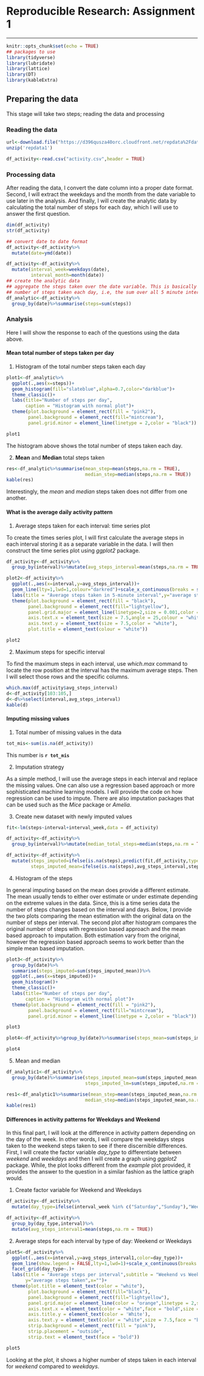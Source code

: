 # Reproducible Research: Assignment 1
***

```r
knitr::opts_chunk$set(echo = TRUE)
## packages to use
library(tidyverse)
library(lubridate)
library(lattice)
library(DT)
library(kableExtra)
```

## Preparing the data

This stage will take two steps; reading the data and processing

### Reading the data

```r
url<-download.file("https://d396qusza40orc.cloudfront.net/repdata%2Fdata%2Factivity.zip",destfile = "repdata1")
unzip('repdata1')

df_activity<-read.csv("activity.csv",header = TRUE)

```
### Processing data

After reading the data, I convert the date column into a proper date format. Second, I will extract the weekdays and the month from the date variable to use later in the analysis. And finally, I will create the analytic data by calculating the total number of steps for each day, which I will use to answer the first question.

```r
dim(df_activity)
str(df_activity)

## convert date to date format
df_activity<-df_activity%>%
  mutate(date=ymd(date))

df_activity<-df_activity%>%
  mutate(interval_week=weekdays(date),
         interval_month=month(date))
## create the analytic data
## aggregate the steps taken over the date variable. This is basically the sum of the total 
## number of steps taken each day, i.e, the sum over all 5 minute intervals
df_analytic<-df_activity%>%
  group_by(date)%>%summarise(steps=sum(steps))

```

### Analysis

Here I will show the response to each of the questions using the data above.  

#### Mean total number of steps taken per day

1. Histogram of the total number steps taken each day

```r

plot1<-df_analytic%>%
  ggplot(.,aes(x=steps))+
  geom_histogram(fill="slateblue",alpha=0.7,color="darkblue")+
  theme_classic()+
  labs(title="Number of steps per day",
       caption = "Histogram with normal plot")+
  theme(plot.background = element_rect(fill = "pink2"),
        panel.background = element_rect(fill="mintcream"),
        panel.grid.minor = element_line(linetype = 2,color = "black"))

plot1
```

The histogram above shows the total number of steps taken each day. 

2. **Mean** and **Median** total steps taken

```r
res<-df_analytic%>%summarise(mean_step=mean(steps,na.rm = TRUE),
                             median_step=median(steps,na.rm = TRUE))
kable(res)
```

Interestingly, the *mean* and *median* steps taken does not differ from one another. 

#### What is the average daily activity pattern


1. Average steps taken for each interval: time series plot

To create  the times series plot, I will first calculate the average steps in each interval storing it as a separate variable in the data. I will then construct the time series  plot using *ggplot2* package.  

```r
df_activity<-df_activity%>%
  group_by(interval)%>%mutate(avg_steps_interval=mean(steps,na.rm = TRUE))
```

```r
plot2<-df_activity%>%
  ggplot(.,aes(x=interval,y=avg_steps_interval))+
  geom_line(lty=1,lwd=1,colour="darkred")+scale_x_continuous(breaks = seq(0,2400,by=60))+
  labs(title = "Average steps taken in 5-minute interval",y="average steps taken")+
  theme(plot.background = element_rect(fill = "black"),
        panel.background = element_rect(fill="lightyellow"),
        panel.grid.major = element_line(linetype=2,size = 0.001,color = "orange"),
        axis.text.x = element_text(size = 7.5,angle = 25,colour = "white"),
        axis.text.y = element_text(size = 7.5,color = "white"),
        plot.title = element_text(colour = "white"))

plot2
```

2. Maximum steps for specific interval

To find the maximum steps in each interval, use *which.max* command to locate the row position at the interval has the maximum average steps. Then I will select those rows and the specific columns.

```r
which.max(df_activity$avg_steps_interval)
d<-df_activity[103:105,]
d<-d%>%select(interval,avg_steps_interval)
kable(d)
```

#### Imputing missing values

1. Total number of missing values in the data

```r
tot_mis<-sum(is.na(df_activity))

```
This number is **`r tot_mis`**

2. Imputation strategy

As a simple method, I will use the average steps in each interval and replace the missing values. One can also use a regression based approach or more sophisticated machine learning models. I will provide the code on how regression can be used to impute. There are also imputation packages that can be used such as the *Mice* package or *Amelia*. 

3. Create new dataset with newly imputed values

```r
fit<-lm(steps~interval+interval_week,data = df_activity)

df_activity<-df_activity%>%
  group_by(interval)%>%mutate(median_total_steps=median(steps,na.rm = TRUE))

df_activity<-df_activity%>%
  mutate(steps_imputed=ifelse(is.na(steps),predict(fit,df_activity,type = "response"),steps),
         steps_imputed_mean=ifelse(is.na(steps),avg_steps_interval,steps))

```

4. Histogram of the steps

In general imputing based on the mean does provide a different estimate. The mean usually tends to either over estimate or under estimate depending on the extreme values in the data. Since, this is a time series data the number of steps changes based on the interval and days. Below, I provide the two plots comparing the mean estimation with the original data on the number of steps per interval. The second plot after histogram compares the original number of steps with regression based approach and the mean based approach to imputation. Both estimation vary from the original, however the regression based approach seems to work better than the simple mean based imputation. 

```r
plot3<-df_activity%>%
  group_by(date)%>%
  summarise(steps_imputed=sum(steps_imputed_mean))%>%
  ggplot(.,aes(x=steps_imputed))+
  geom_histogram()+
  theme_classic()+
  labs(title="Number of steps per day",
       caption = "Histogram with normal plot")+
  theme(plot.background = element_rect(fill = "pink2"),
        panel.background = element_rect(fill="mintcream"),
        panel.grid.minor = element_line(linetype = 2,color = "black"))

plot3

plot4<-df_activity%>%group_by(date)%>%summarise(steps_mean=sum(steps_imputed_mean),step_lm=sum(steps_imputed),step_orig=sum(steps,na.rm = TRUE))%>%gather(key = "type",value = "value",-date)%>%ggplot(.,aes(x=date,y=value,color=type))+geom_line(lty=1,lwd=1)

plot4
```


5. Mean and median

```r
df_analytic1<-df_activity%>%
  group_by(date)%>%summarise(steps_imputed_mean=sum(steps_imputed_mean,na.rm = TRUE),
                             steps_imputed_lm=sum(steps_imputed,na.rm = TRUE))

res1<-df_analytic1%>%summarise(mean_step=mean(steps_imputed_mean,na.rm = TRUE),
                             median_step=median(steps_imputed_mean,na.rm = TRUE))
kable(res1)
```
#### Differences in activity patterns for Weekdays and Weekend

In this final part, I will look at the difference in activity pattern depending on the day of the week. In other words, I will compare the weekdays steps taken to the weekend steps taken to see if there discernible differences. First, I will create the factor variable *day_type* to differentiate between *weekend* and *weekdays* and then I will create a graph using *ggplot2* package. While, the plot looks different from the *example* plot provided, it provides the answer to the question in a similar fashion as the lattice graph would. 

1. Create factor variable for Weekend and Weekdays

```r
df_activity<-df_activity%>%
  mutate(day_type=ifelse(interval_week %in% c("Saturday","Sunday"),"Weekend","Weekdays"))

df_activity<-df_activity%>%
  group_by(day_type,interval)%>%
  mutate(avg_steps_interval1=mean(steps,na.rm = TRUE))
```

2. Average steps for each interval by type of day: Weekend or Weekdays

```r
plot5<-df_activity%>%
  ggplot(.,aes(x=interval,y=avg_steps_interval1,color=day_type))+
  geom_line(show.legend = FALSE,lty=1,lwd=1)+scale_x_continuous(breaks = seq(0,2400,by=120))+
  facet_grid(day_type~.)+
  labs(title = "Average steps per interval",subtitle = "Weekend vs Weekdays",
       y="average steps taken",x="")+
  theme(plot.title = element_text(color = "white"),
        plot.background = element_rect(fill="black"),
        panel.background = element_rect(fill="lightyellow"),
        panel.grid.major = element_line(color = "orange",linetype = 2,size = 0.001),
        axis.text.x = element_text(color = "white",face = "bold",size = 7.5,angle = 25),
        axis.title.y = element_text(color = 'White'),
        axis.text.y = element_text(color = "white",size = 7.5,face = "bold"),
        strip.background = element_rect(fill = "pink"),
        strip.placement = "outside",
        strip.text = element_text(face = "bold"))

plot5
```

Looking at the plot, it shows a higher number of steps taken in each interval for *weekend* compared to *weekdays*. 